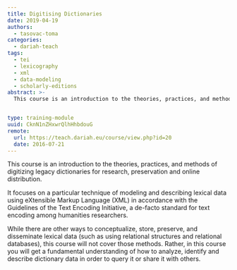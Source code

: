 ```yaml
---
title: Digitising Dictionaries
date: 2019-04-19
authors:
  - tasovac-toma
categories:
  - dariah-teach
tags:
  - tei
  - lexicography
  - xml
  - data-modeling
  - scholarly-editions
abstract: >-
  This course is an introduction to the theories, practices, and methods of digitizing legacy dictionaries for research, preservation and online distribution. It focuses on a particular technique of modeling and describing lexical data using eXtensible Markup Language (XML) in accordance with the Guidelines of the Text Encoding Initiative, a de-facto standard for text encoding among humanities researchers.


type: training-module
uuid: CknN1nZHxwrQlhHhbdouG
remote:
  url: https://teach.dariah.eu/course/view.php?id=20
  date: 2016-07-21
---
```


This course is an introduction to the theories, practices, and methods of digitizing legacy dictionaries for research, preservation and online distribution.

It focuses on a particular technique of modeling and describing lexical data using eXtensible Markup Language (XML) in accordance with the Guidelines of the Text Encoding Initiative, a de-facto standard for text encoding among humanities researchers.

While there are other ways to conceptualize, store, preserve, and disseminate lexical data (such as using relational structures and relational databases), this course will not cover those methods. Rather, in this course you will get a fundamental understanding of how to analyze, identify and describe dictionary data in order to query it or share it with others.

<CTA
  title="Interested in learning more?"
  subtitle="Check out Digitising Dictionaries on #dariahTeach"
  url="https://teach.dariah.eu/course/view.php?id=20"
/>
